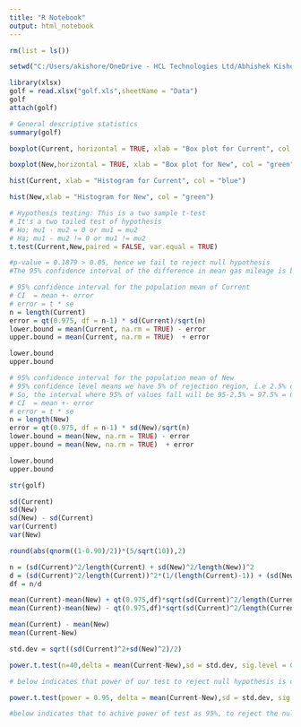 ---
title: "R Notebook"
output: html_notebook
---

```{r}
rm(list = ls())

setwd("C:/Users/akishore/OneDrive - HCL Technologies Ltd/Abhishek Kishore Personal/Training/GreatLearning/Statistical Methods for Decision Making/Week 4")

library(xlsx)
golf = read.xlsx("golf.xls",sheetName = "Data")
golf
attach(golf)
```
```{r}
# General descriptive statistics
summary(golf)
```
```{r}
boxplot(Current, horizontal = TRUE, xlab = "Box plot for Current", col = "blue")
```
```{r}
boxplot(New,horizontal = TRUE, xlab = "Box plot for New", col = "green")
```
```{r}
hist(Current, xlab = "Histogram for Current", col = "blue")
```
```{r}
hist(New,xlab = "Histogram for New", col = "green")
```
```{r}
# Hypothesis testing: This is a two sample t-test
# It's a two tailed test of hypothesis
# Ho; mu1 - mu2 = 0 or mu1 = mu2
# Ha; mu1 - mu2 != 0 or mu1 != mu2
t.test(Current,New,paired = FALSE, var.equal = TRUE)

#p-value = 0.1879 > 0.05, hence we fail to reject null hypothesis
#The 95% confidence interval of the difference in mean gas mileage is between [-1.383958 ,6.933958]
```
```{r}
# 95% confidence interval for the population mean of Current
# CI  = mean +- error
# error = t * se
n = length(Current)
error = qt(0.975, df = n-1) * sd(Current)/sqrt(n)
lower.bound = mean(Current, na.rm = TRUE) - error
upper.bound = mean(Current, na.rm = TRUE)  + error

lower.bound
upper.bound
```
```{r}
# 95% confidence interval for the population mean of New
# 95% confidence level means we have 5% of rejection region, i.e 2.5% on each side of mean.
# So, the interval where 95% of values fall will be 95-2.5% = 97.5% = 0.975
# CI  = mean +- error
# error = t * se
n = length(New)
error = qt(0.975, df = n-1) * sd(New)/sqrt(n)
lower.bound = mean(New, na.rm = TRUE) - error
upper.bound = mean(New, na.rm = TRUE)  + error

lower.bound
upper.bound
```

```{r}
str(golf)
```
```{r}
sd(Current)
sd(New)
sd(New) - sd(Current)
var(Current)
var(New)

round(abs(qnorm((1-0.90)/2))*(5/sqrt(10)),2)
```
```{r}
n = (sd(Current)^2/length(Current) + sd(New)^2/length(New))^2
d = (sd(Current)^2/length(Current))^2*(1/(length(Current)-1)) + (sd(New)^2/length(New))^2*(1/(length(New)-1))
df = n/d

mean(Current)-mean(New) + qt(0.975,df)*sqrt(sd(Current)^2/length(Current) + sd(New)^2/length(New))
mean(Current)-mean(New) - qt(0.975,df)*sqrt(sd(Current)^2/length(Current) + sd(New)^2/length(New))
```
```{r}
mean(Current) - mean(New)
mean(Current-New)

std.dev = sqrt((sd(Current)^2+sd(New)^2)/2)

power.t.test(n=40,delta = mean(Current-New),sd = std.dev, sig.level = 0.05, type = "two.sample", alternative = "two.sided")

# below indicates that power of our test to reject null hypothesis is only 25%
```
```{r}
power.t.test(power = 0.95, delta = mean(Current-New),sd = std.dev, sig.level = 0.05, type = "two.sample", alternative = "two.sided")

#below indicates that to achive power of test as 95%, to reject the null hypothesis we will need a sample saite of 296 for each sample.
```

